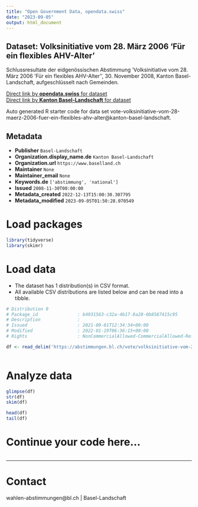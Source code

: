 ```yaml
---
title: "Open Government Data, opendata.swiss"
date: "2023-09-05"
output: html_document
---
```


## Dataset: Volksinitiative vom 28. März 2006 'Für ein flexibles AHV-Alter'

Schlussresultate der eidgenössischen Abstimmung 'Volksinitiative vom 28. März 2006 'Für ein flexibles AHV-Alter'', 30. November 2008, Kanton Basel-Landschaft, aufgeschlüsselt nach Gemeinden.

[Direct link by **opendata.swiss** for dataset](https://opendata.swiss/de/dataset/volksinitiative-vom-28-marz-2006-fur-ein-flexibles-ahv-alter)<br>
[Direct link by **Kanton Basel-Landschaft** for dataset](https://abstimmungen.bl.ch/vote/volksinitiative-vom-28-maerz-2006-fuer-ein-flexibles-ahv-alter/data)

Auto generated R starter code for data set vote-volksinitiative-vom-28-maerz-2006-fuer-ein-flexibles-ahv-alter@kanton-basel-landschaft.

## Metadata

- **Publisher** `Basel-Landschaft`
- **Organization.display_name.de** `Kanton Basel-Landschaft`
- **Organization.url** `https://www.baselland.ch`
- **Maintainer** `None`
- **Maintainer_email** `None`
- **Keywords.de** `['abstimmung', 'national']`
- **Issued** `2008-11-30T00:00:00`
- **Metadata_created** `2022-12-13T15:00:30.307795`
- **Metadata_modified** `2023-09-05T01:50:28.070549`


# Load packages

```r

library(tidyverse)
library(skimr)

```

# Load data

-   The dataset has 1 distribution(s) in CSV format.
-   All available CSV distributions are listed below and can be read into a tibble.

```r

# Distribution 0
# Package_id               : b4931563-c32a-4b17-8a20-0b8587415c95
# Description              : 
# Issued                   : 2021-09-01T12:34:34+00:00
# Modified                 : 2022-01-19T06:36:15+00:00
# Rights                   : NonCommercialAllowed-CommercialAllowed-ReferenceRequired

df <- read_delim('https://abstimmungen.bl.ch/vote/volksinitiative-vom-28-maerz-2006-fuer-ein-flexibles-ahv-alter/data-csv')



```

# Analyze data

```r

glimpse(df)
str(df)
skim(df)

head(df)
tail(df)

```

# Continue your code here...

```r

```

------------------------------------------------------------------------

# Contact

wahlen-abstimmungen@bl.ch | Basel-Landschaft
